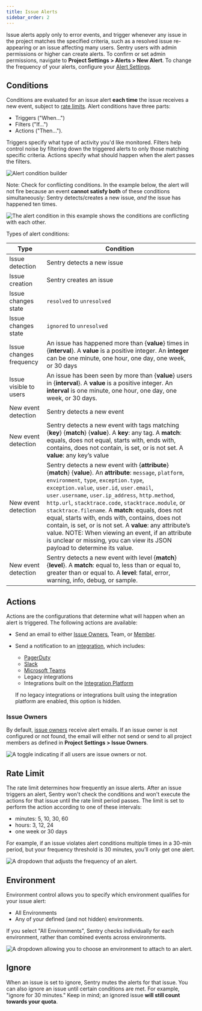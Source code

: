 ```yaml
---
title: Issue Alerts
sidebar_order: 2
---
```


Issue alerts apply only to error events, and trigger whenever any issue in the project matches the specified criteria, such as a resolved issue re-appearing or an issue affecting many users. Sentry users with admin permissions or higher can create alerts. To confirm or set admin permissions, navigate to **Project Settings > Alerts > New Alert**. To change the frequency of your alerts, configure your [Alert Settings](/product/alerts-notifications/alert-settings/).

## Conditions

Conditions are evaluated for an issue alert **each time** the issue receives a new event, subject to [rate limits](/product/alerts-notifications/alerts/#rate-limit). Alert conditions have three parts:

- Triggers ("When...")
- Filters ("If...")
- Actions ("Then...").

Triggers specify what type of activity you'd like monitored. Filters help control noise by filtering down the triggered alerts to only those matching specific criteria. Actions specify what should happen when the alert passes the filters.

![Alert condition builder](alert-conditions2.png)

Note: Check for conflicting conditions. In the example below, the alert will not fire because an event **cannot satisfy both** of these conditions simultaneously: Sentry detects/creates a new issue, _and_ the issue has happened ten times.

![The alert condition in this example shows the conditions are conflicting with each other.](alert-condition-conflict.png)

Types of alert conditions:

| Type | Condition |
| -- | -- |
| Issue detection | Sentry detects a new issue |
| Issue creation | Sentry creates an issue |
| Issue changes state | `resolved` to `unresolved` |
| Issue changes state | `ignored` to `unresolved` |
| Issue changes frequency | An issue has happened more than {**value**} times in {**interval**}. A **value** is a positive integer. An **integer** can be one minute, one hour, one day, one week, or 30 days |
| Issue visible to users | An issue has been seen by more than {**value**} users in {**interval**}. A **value** is a positive integer. An **interval** is one minute, one hour, one day, one week, or 30 days. |
| New event detection | Sentry detects a new event |
| New event detection | Sentry detects a new event with tags matching {**key**} {**match**} {**value**}. A **key**: any tag. A **match**: equals, does not equal, starts with, ends with, contains, does not contain, is set, or is not set. A **value**: any key’s value |
| New event detection | Sentry detects a new event with {**attribute**} {**match**} {**value**}. An **attribute**: `message`, `platform`, `environment`, `type`, `exception.type`, `exception.value`, `user.id`, `user.email`, `user.username`, `user.ip_address`, `http.method`, `http.url`, `stacktrace.code`, `stacktrace.module`, or `stacktrace.filename`. A **match**: equals, does not equal, starts with, ends with, contains, does not contain, is set, or is not set. A **value**: any attribute’s value. NOTE: When viewing an event, if an attribute is unclear or missing, you can view its JSON payload to determine its value. |
| New event detection | Sentry detects a new event with level {**match**} {**level**}. A **match**: equal to, less than or equal to, greater than or equal to. A **level**: fatal, error, warning, info, debug, or sample. |

## Actions

Actions are the configurations that determine what will happen when an alert is triggered. The following actions are available:

- Send an email to either [Issue Owners](/product/error-monitoring/issue-owners/), Team, or [Member](/accounts/membership/#member).
- Send a notification to an [integration](/product/integrations/), which includes:

  - [PagerDuty](/product/integrations/integrations/pagerduty/)
  - [Slack](/product/integrations/integrations/slack/)
  - [Microsoft Teams](/product/integrations/integrations/msteams/)
  - Legacy integrations
  - Integrations built on the [Integration Platform](/product/integrations/integration-platform/)

  If no legacy integrations or integrations built using the integration platform are enabled, this option is hidden.

### Issue Owners

By default, [issue owners](/product/error-monitoring/issue-owners/) receive alert emails. If an issue owner is not configured or not found, the email will either not send or send to all project members as defined in **Project Settings > Issue Owners**.

![A toggle indicating if all users are issue owners or not.](issue_owners2.png)

## Rate Limit

The rate limit determines how frequently an issue alerts. After an issue triggers an alert, Sentry won't check the conditions and won't execute the actions for that issue until the rate limit period passes. The limit is set to perform the action according to one of these intervals:

- minutes: 5, 10, 30, 60
- hours: 3, 12, 24
- one week or 30 days

For example, if an issue violates alert conditions multiple times in a 30-min period, but your frequency threshold is 30 minutes, you’ll only get one alert.

![A dropdown that adjusts the frequency of an alert.](alert_frequency.png)

## Environment

Environment control allows you to specify which environment qualifies for your issue alert:

- All Environments
- Any of your defined (and not hidden) environments.

If you select "All Environments", Sentry checks individually for each environment, rather than combined events across environments.

![A dropdown allowing you to choose an environment to attach to an alert.](alert_environment.png)

## Ignore

When an issue is set to ignore, Sentry mutes the alerts for that issue. You can also ignore an issue until certain conditions are met. For example, "ignore for 30 minutes." Keep in mind; an ignored issue **will still count towards your quota**.
